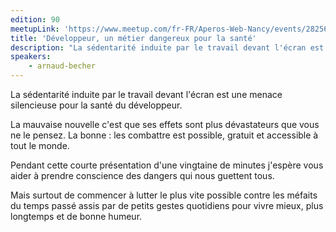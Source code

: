```yaml
---
edition: 90
meetupLink: 'https://www.meetup.com/fr-FR/Aperos-Web-Nancy/events/282569324/'
title: 'Développeur, un métier dangereux pour la santé'
description: "La sédentarité induite par le travail devant l'écran est une menace silencieuse pour la santé du développeur."
speakers:
    - arnaud-becher
---
```


La sédentarité induite par le travail devant l'écran est une menace silencieuse pour la santé du développeur.

La mauvaise nouvelle c'est que ses effets sont plus dévastateurs que vous ne le pensez.
La bonne : les combattre est possible, gratuit et accessible à tout le monde.

Pendant cette courte présentation d'une vingtaine de minutes j'espère vous aider à prendre conscience des dangers qui nous guettent tous.

Mais surtout de commencer à lutter le plus vite possible contre les méfaits du temps passé assis par de petits gestes quotidiens pour vivre mieux, plus longtemps et de bonne humeur.
